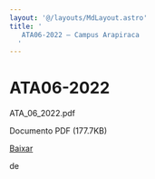 ```yaml
---
layout: '@/layouts/MdLayout.astro'
title: '
   ATA06-2022 — Campus Arapiraca
  '
---
```




ATA06-2022
==========












 ATA\_06\_2022.pdf
   

 Documento PDF
 (177.7KB)
 

[Baixar](/cpt/documentos/atas-do-colegiado-e-nde/colegiado/2022/copy5_of_ata_01_2022.pdf/@@download/file/ATA_06_2022.pdf) 



























 de
 

















